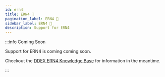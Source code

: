 ```yaml
---
id: ern4
title: ERN4 🚧
pagination_label: ERN4 🚧
sidebar_label: ERN4 🚧
description: Support for ERN4
---
```


:::info Coming Soon

Support for ERN4 is coming coming soon.

Checkout the
[DDEX ERN4 Knowledge Base](<https://kb.ddex.net/implementing-each-standard/electronic-release-notification-message-suite-(ern)/ern-4-explained/>)
for information in the meantime.

:::
